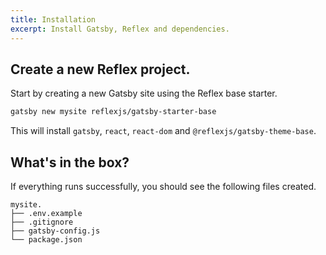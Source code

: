 ```yaml
---
title: Installation
excerpt: Install Gatsby, Reflex and dependencies.
---
```


<Div>

## Create a new Reflex project.

Start by creating a new Gatsby site using the Reflex base starter.

```sh
gatsby new mysite reflexjs/gatsby-starter-base
```

This will install `gatsby`, `react`, `react-dom` and `@reflexjs/gatsby-theme-base`.

</Div>

<Div>

## What's in the box?

If everything runs successfully, you should see the following files created.

```
mysite.
├── .env.example
├── .gitignore
├── gatsby-config.js
└── package.json
```

</Div>
